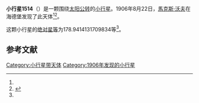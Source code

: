 {{Infobox planet
| bgcolour = #FFFFC0
| name = 1514 Ricouxa
| symbol = 
| image = 
| caption = 
| discovery = yes
| discovery_ref = 
| discoverer = [[馬克斯·沃夫|馬克斯·沃夫]]
| discovery_site = [[海德堡|海德堡]] 
| discovered = 1906年8月22日
| designations = yes
| mp_name = 
| named_after = 
| alt_names = 1906 UR/ 1936 ME / 1939 HC / 1940 XA / 1970 XA / A916 OC
| mp_category = [[主带小行星|主带小行星]]
| orbit_ref = <ref name="a">[http://ssd.jpl.nasa.gov/sbdb.cgi?sstr=1514 1514 Ricouxa] {{Wayback|url=http://ssd.jpl.nasa.gov/sbdb.cgi?sstr=1514 |date=20201119045715 }}，小行星數據庫瀏覽器（JPL Small-Body Database Browser）－[[美国国家航空航天局|美国国家航空航天局]]喷气推进实验室</ref>
| epoch = 2456400.5 (2013年4月18日更新)
| aphelion = {{convert|2.688301938467306|AU|km|3|abbr=on|lk=out}}
| perihelion = {{convert|1.792510711501249|AU|km|3|abbr=on}}
| semimajor = {{convert|2.240406324984277|AU|km|3|abbr=on}}
| eccentricity = 0.199917135
| period = 1224.866091 [[日|日]]<br />3.35[[儒略年|儒略年]]
| avg_speed = 
| inclination = 4.5336986716019
| asc_node = 145.8711433870258
| mean_anomaly = 
| arg_peri = 178.9414131709834
| satellites = 
| physical_characteristics = yes
| dimensions = 
| mass = 
| density = 
| surface_grav = 
| escape_velocity = 
| sidereal_day = 
| axial_tilt = 
| pole_ecliptic_lat = 
| pole_ecliptic_lon = 
| albedo = 
| temperatures= 
| temp_name1 = 
| mean_temp_1 = 
| max_temp_1 = 
| temp_name2 = 
| max_temp_2 = 
| spectral_type = 
| abs_magnitude = 178.9414131709834
}}

'''小行星1514'''（{{lang-en|1514 Ricouxa}}）是一颗围绕[[太阳|太阳]][[公转|公转]]的[[小行星|小行星]]。1906年8月22日，[[馬克斯·沃夫|馬克斯·沃夫]]在海德堡发现了此天体<ref name="a" /><ref>{{cite news|title=小行星列表|url=http://cfa-www.harvard.edu/iau/lists/NumberedMPs.txt|accessdate=2013-07-08|newspaper=哈佛大学|archive-date=2008-05-17|archive-url=https://web.archive.org/web/20080517010638/http://cfa-www.harvard.edu/iau/lists/NumberedMPs.txt|dead-url=no}}</ref>。

这颗小行星的[[绝对星等|绝对星等]]为178.9414131709834等<ref name="a" />。

==参考文献==
{{reflist}}
{{Minor Planet Number|[[小行星1513|小行星1513]]|[[小行星1515|小行星1515]]}}

{{小天体}}

[[Category:小行星带天体|Category:小行星带天体]]
[[Category:1906年发现的小行星|Category:1906年发现的小行星]]

{{asteroid-stub}}